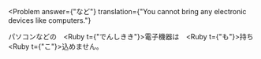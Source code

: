 
<Problem
  answer={"など"}
  translation={"You cannot bring any electronic devices like computers."}
>
  パソコン<Hide>など</Hide>の　<Ruby t={"でんしきき"}>電子機器</Ruby>は　<Ruby t={"も"}>持</Ruby>ち<Ruby t={"こ"}>込</Ruby>めません。
</Problem>